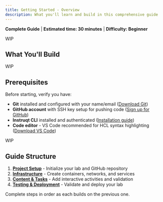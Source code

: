 ```yaml
---
title: Getting Started - Overview
description: What you'll learn and build in this comprehensive guide
---
```



**Complete Guide** | **Estimated time: 30 minutes** | **Difficulty: Beginner**

WIP

## What You'll Build

WIP

## Prerequisites

Before starting, verify you have:

- **Git** installed and configured with your name/email ([Download Git](https://git-scm.com/downloads))
- **GitHub account** with SSH key setup for pushing code ([Sign up for GitHub](https://github.com/signup))
- **Instruqt CLI** installed and authenticated ([Installation guide](https://docs.instruqt.com/getting-started/installation))
- **Code editor** - VS Code recommended for HCL syntax highlighting ([Download VS Code](https://code.visualstudio.com/))

WIP

## Guide Structure

1. **[Project Setup](./project-setup)** - Initialize your lab and GitHub repository
2. **[Infrastructure](./infrastructure)** - Create containers, networks, and services  
3. **[Content & Tasks](./content-tasks)** - Add interactive activities and validation
4. **[Testing & Deployment](./testing-deployment)** - Validate and deploy your lab

Complete steps in order as each builds on the previous one.